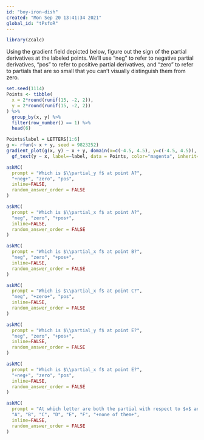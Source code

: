 ```yaml
---
id: "boy-iron-dish"
created: "Mon Sep 20 13:41:34 2021"
global_id: "tPsfoR"
---
```


```r
library(Zcalc)
```

Using the gradient field depicted below, figure out the sign of the partial derivatives at the labeled points. We'll use "neg" to refer to negative partial derivatives, "pos" to refer to positive partial derivatives, and "zero" to refer to partials that are so small that you can't visually distinguish them from zero.

```r
set.seed(1114)
Points <- tibble(
  x = 2*round(runif(15, -2, 2)),
  y = 2*round(runif(15, -2, 2))
) %>% 
  group_by(x, y) %>%
  filter(row_number() == 1) %>% 
  head(6) 

Points$label = LETTERS[1:6]
g <- rfun(~ x + y, seed = 9823252)
gradient_plot(g(x, y) ~ x + y, domain(x=c(-4.5, 4.5), y=c(-4.5, 4.5)), n=20) %>%
  gf_text(y ~ x, label=~label, data = Points, color="magenta", inherit=FALSE)
```


```r
askMC(
  prompt = "Which is $\\partial_y f$ at point A?",
  "+neg+", "zero", "pos",
  inline=FALSE,
  random_answer_order = FALSE
)
```


```r
askMC(
  prompt = "Which is $\\partial_x f$ at point A?",
  "neg", "zero", "+pos+",
  inline=FALSE,
  random_answer_order = FALSE
)
```

```r
askMC(
  prompt = "Which is $\\partial_x f$ at point B?",
  "neg", "zero", "+pos+",
  inline=FALSE,
  random_answer_order = FALSE
)
```

```r
askMC(
  prompt = "Which is $\\partial_x f$ at point C?",
  "neg", "+zero+", "pos",
  inline=FALSE,
  random_answer_order = FALSE
)
```

```r
askMC(
  prompt = "Which is $\\partial_y f$ at point E?",
  "neg", "zero", "+pos+",
  inline=FALSE,
  random_answer_order = FALSE
)
```

```r
askMC(
  prompt = "Which is $\\partial_x f$ at point E?",
  "+neg+", "zero", "pos",
  inline=FALSE,
  random_answer_order = FALSE
)
```

```r
askMC(
  prompt = "At which letter are both the partial with respect to $x$ and the partial with respect to $y$ negative.?",
  "A", "B", "C", "D", "E", "F", "+none of them+",
  inline=FALSE,
  random_answer_order = FALSE
)
```





